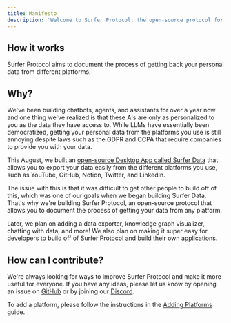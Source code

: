 ```yaml
---
title: Manifesto
description: 'Welcome to Surfer Protocol: the open-source protocol for getting back your personal data.'
---
```


## How it works

Surfer Protocol aims to document the process of getting back your personal data from different platforms.

## Why?

We've been building chatbots, agents, and assistants for over a year now and one thing we've realized is that these AIs are only as personalized to you as the data they have access to. While LLMs have essentially been democratized, getting your personal data from the platforms you use is still annoying despite laws such as the GDPR and CCPA that require companies to provide you with your data.

This August, we built an [open-source Desktop App called Surfer Data](https://github.com/Surfer-Protocol/Surfer-Data) that allows you to export your data easily from the different platforms you use, such as YouTube, GitHub, Notion, Twitter, and LinkedIn.

The issue with this is that it was difficult to get other people to build off of this, which was one of our goals when we began building Surfer Data. That's why we're building Surfer Protocol, an open-source protocol that allows you to document the process of getting your data from any platform.

Later, we plan on adding a data exporter, knowledge graph visualizer, chatting with data, and more! We also plan on making it super easy for developers to build off of Surfer Protocol and build their own applications.

## How can I contribute?

We're always looking for ways to improve Surfer Protocol and make it more useful for everyone. If you have any ideas, please let us know by opening an issue on [GitHub](https://github.com/Surfer-Protocol/Protocol/issues) or by joining our [Discord](https://discord.gg/Tjg7pjcFNP).

To add a platform, please follow the instructions in the [Adding Platforms](/adding_platforms) guide.